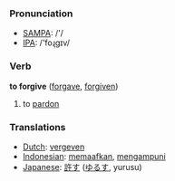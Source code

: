 === Pronunciation ===
*[[w:SAMPA|SAMPA]]: /'/
*[[w:IPA|IPA]]: /'foɻgɪv/

=== Verb ===

'''to forgive''' ([[forgave]], [[forgiven]])

# to [[pardon]]

=== Translations ===
*[[Dutch]]: [[vergeven]]
*[[Indonesian]]: [[maaf|memaafkan]], [[ampun|mengampuni]]
*[[Japanese]]: [[許す]] ([[ゆるす]], yurusu)